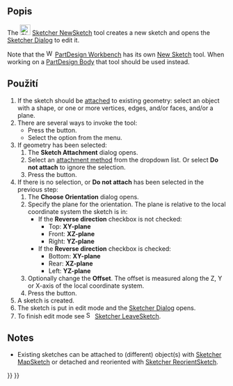 <languages/>

{{Docnav
|
|[[Sketcher_EditSketch|Edit Sketch]]
|[[Sketcher_Workbench|Sketcher]]
|IconL=
|IconR=Sketcher_EditSketch.svg
|IconC=Workbench_Sketcher.svg
}}

<div class="mw-translate-fuzzy">
{{GuiCommand/cs
|Name=Sketcher NewSketch
|Name/cs=Skicář Nový náčrt
|Workbenches=[[Sketcher Workbench/cs|Skicář]]
|MenuLocation=Náčrt → Vytvoř náčrt
|SeeAlso=[[Sketcher_MapSketch/cs|Sketcher MapSketch]], [[Sketcher_ReorientSketch/cs|Sketcher Reorient]]
}}
</div>

<span id="Description"></span>
==Popis==

The [[Image:Sketcher_NewSketch.svg|24px]] [[Sketcher_NewSketch|Sketcher NewSketch]] tool creates a new sketch and opens the [[Sketcher_Dialog|Sketcher Dialog]] to edit it.

Note that the [[Image:Workbench_PartDesign.svg|16px]] [[PartDesign_Workbench|PartDesign Workbench]] has its own [[PartDesign_NewSketch|New Sketch]] tool. When working on a [[PartDesign_Body|PartDesign Body]] that tool should be used instead.

<span id="Usage"></span>
<div class="mw-translate-fuzzy">
==Použití==
</div>

# If the sketch should be [[Part_EditAttachment|attached]] to existing geometry: select an object with a shape, or one or more vertices, edges, and/or faces, and/or a plane.
# There are several ways to invoke the tool:
#* Press the {{Button|[[Image:Sketcher_NewSketch.svg|16px]] [[Sketcher_NewSketch|New Sketch]]}} button.
#* Select the {{MenuCommand|Sketch → [[Image:Sketcher_NewSketch.svg|16px]] New Sketch}} option from the menu.
# If geometry has been selected:
## The '''Sketch Attachment''' dialog opens.
## Select an [[Part_EditAttachment#Attachment_modes|attachment method]] from the dropdown list. Or select '''Do not attach''' to ignore the selection.
## Press the {{Button|OK}} button.
# If there is no selection, or '''Do not attach''' has been selected in the previous step:
## The '''Choose Orientation''' dialog opens.
## Specify the plane for the orientation. The plane is relative to the local coordinate system the sketch is in:
##* If the '''Reverse direction''' checkbox is not checked:
##** Top: '''XY-plane'''
##** Front: '''XZ-plane'''
##** Right: '''YZ-plane'''
##* If the '''Reverse direction''' checkbox is checked:
##** Bottom: '''XY-plane'''
##** Rear: '''XZ-plane'''
##** Left: '''YZ-plane'''
## Optionally change the '''Offset'''. The offset is measured along the Z, Y or X-axis of the local coordinate system.
## Press the {{Button|OK}} button.
# A sketch is created.
# The sketch is put in edit mode and the [[Sketcher_Dialog|Sketcher Dialog]] opens.
# To finish edit mode see [[Image:Sketcher_LeaveSketch.svg|16px]] [[Sketcher_LeaveSketch|Sketcher LeaveSketch]].

==Notes==

* Existing sketches can be attached to (different) object(s) with [[Sketcher_MapSketch|Sketcher MapSketch]] or detached and reoriented with [[Sketcher_ReorientSketch|Sketcher ReorientSketch]].


{{Docnav
|
|[[Sketcher_EditSketch|Edit Sketch]]
|[[Sketcher_Workbench|Sketcher]]
|IconL=
|IconR=Sketcher_EditSketch.svg
|IconC=Workbench_Sketcher.svg
}}

{{Sketcher_Tools_navi{{#translation:}}}}
{{Userdocnavi{{#translation:}}}}
